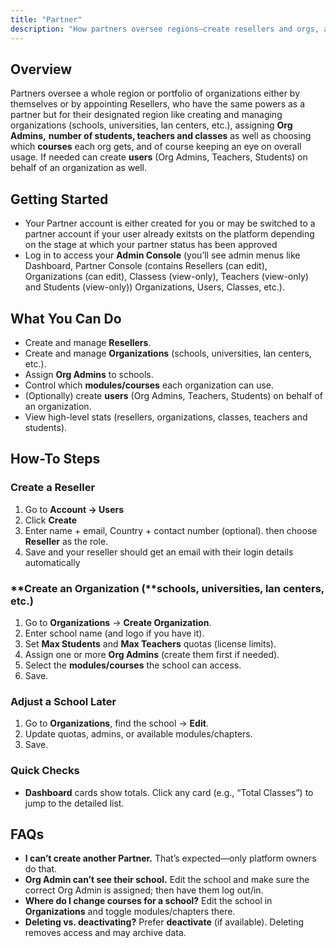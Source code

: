 ```yaml
---
title: "Partner"
description: "How partners oversee regions—create resellers and orgs, assign org admins, enable courses, and monitor usage."
---
```


## Overview

Partners oversee a whole region or portfolio of organizations either by themselves or by appointing Resellers, who have the same powers as a partner but for their designated region like creating and managing organizations (schools, universities, lan centers, etc.), assigning **Org Admins,** **number of students, teachers and classes** as well as choosing which **courses** each org gets, and of course keeping an eye on overall usage. If needed can create **users** (Org Admins, Teachers, Students) on behalf of an organization as well.

## Getting Started

- Your Partner account is either created for you or may be switched to a partner account if your user already exitsts on the platform depending on the stage at which your partner status has been approved
- Log in to access your **Admin Console** (you’ll see admin menus like Dashboard, Partner Console (contains Resellers (can edit), Organizations (can edit), Classess (view-only), Teachers (view-only) and Students (view-only)) Organizations, Users, Classes, etc.).

## What You Can Do

- Create and manage **Resellers**.
- Create and manage **Organizations** (schools, universities, lan centers, etc.).
- Assign **Org Admins** to schools.
- Control which **modules/courses** each organization can use.
- (Optionally) create **users** (Org Admins, Teachers, Students) on behalf of an organization.
- View high-level stats (resellers, organizations, classes, teachers and students).

## How-To Steps

### **Create a Reseller**

1. Go to **Account → Users**
2. Click **Create**
3. Enter name \+ email, Country \+ contact number (optional). then choose **Reseller** as the role.
4. Save and your reseller should get an email with their login details automatically

### **Create an Organization (**schools, universities, lan centers, etc.)

1. Go to **Organizations** → **Create Organization**.
2. Enter school name (and logo if you have it).
3. Set **Max Students** and **Max Teachers** quotas (license limits).
4. Assign one or more **Org Admins** (create them first if needed).
5. Select the **modules/courses** the school can access.
6. Save.

### **Adjust a School Later**

1. Go to **Organizations**, find the school → **Edit**.
2. Update quotas, admins, or available modules/chapters.
3. Save.

### **Quick Checks**

- **Dashboard** cards show totals. Click any card (e.g., “Total Classes”) to jump to the detailed list.

## FAQs

- **I can’t create another Partner.** That’s expected—only platform owners do that.
- **Org Admin can’t see their school.** Edit the school and make sure the correct Org Admin is assigned; then have them log out/in.
- **Where do I change courses for a school?** Edit the school in **Organizations** and toggle modules/chapters there.
- **Deleting vs. deactivating?** Prefer **deactivate** (if available). Deleting removes access and may archive data.